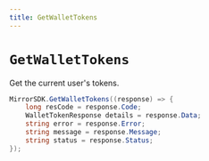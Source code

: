 ```yaml
---
title: GetWalletTokens
---
```


# `GetWalletTokens`

Get the current user's tokens.

```csharp
MirrorSDK.GetWalletTokens((response) => {
    long resCode = response.Code;
    WalletTokenResponse details = response.Data;
    string error = response.Error;
    string message = response.Message;
    string status = response.Status;
});
```